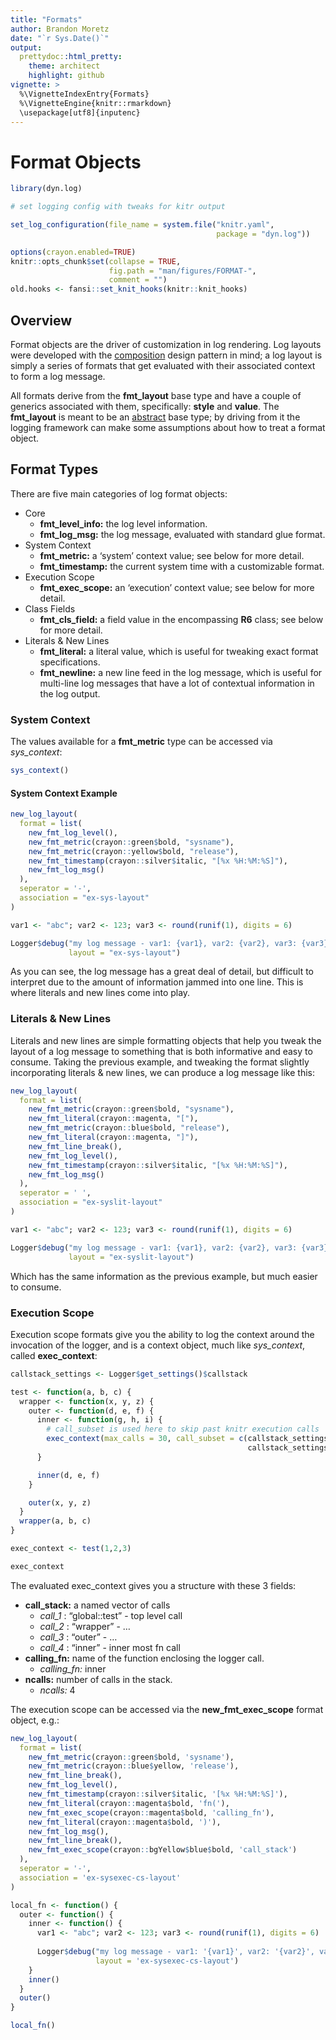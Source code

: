 ```yaml
---
title: "Formats"
author: Brandon Moretz
date: "`r Sys.Date()`"
output:
  prettydoc::html_pretty:
    theme: architect
    highlight: github
vignette: >
  %\VignetteIndexEntry{Formats}
  %\VignetteEngine{knitr::rmarkdown}
  \usepackage[utf8]{inputenc}
---
```


# Format Objects

```r
library(dyn.log)

# set logging config with tweaks for kitr output

set_log_configuration(file_name = system.file("knitr.yaml", 
                                              package = "dyn.log"))
```

```r
options(crayon.enabled=TRUE)
knitr::opts_chunk$set(collapse = TRUE,
                      fig.path = "man/figures/FORMAT-",
                      comment = "")
old.hooks <- fansi::set_knit_hooks(knitr::knit_hooks)
```

## Overview

Format objects are the driver of customization in log rendering. Log layouts were developed with the [composition](https://en.wikipedia.org/wiki/Composite_pattern) design pattern in mind; a log layout is simply a series of formats that get evaluated with their associated context to form a log message.

All formats derive from the **fmt_layout** base type and have a couple of generics associated with them, specifically: **style** and **value**. The **fmt_layout** is meant to be an [abstract](https://en.wikipedia.org/wiki/Abstract_type) base type; by driving from it the logging framework can make some assumptions about how to treat a format object.

## Format Types

There are five main categories of log format objects:

* Core
  + **fmt_level_info:** the log level information.
  + **fmt_log_msg:** the log message, evaluated with standard glue format.
* System Context
  + **fmt_metric:** a 'system' context value; see below for more detail.
  + **fmt_timestamp:** the current system time with a customizable format.
* Execution Scope
  + **fmt_exec_scope:** an 'execution' context value; see below for more detail.
* Class Fields
  + **fmt_cls_field:** a field value in the encompassing **R6** class; see below for more detail.
* Literals & New Lines
  + **fmt_literal:** a literal value, which is useful for tweaking exact format specifications.
  + **fmt_newline:** a new line feed in the log message, which is useful for multi-line log messages that have a lot of contextual information in the log output.
  
### System Context

The values available for a **fmt_metric** type can be accessed via *sys_context*:

```r
sys_context()
```

#### System Context Example

```r
new_log_layout(
  format = list(
    new_fmt_log_level(),
    new_fmt_metric(crayon::green$bold, "sysname"),
    new_fmt_metric(crayon::yellow$bold, "release"),
    new_fmt_timestamp(crayon::silver$italic, "[%x %H:%M:%S]"),
    new_fmt_log_msg()
  ),
  seperator = '-',
  association = "ex-sys-layout"
)

var1 <- "abc"; var2 <- 123; var3 <- round(runif(1), digits = 6)

Logger$debug("my log message - var1: {var1}, var2: {var2}, var3: {var3}", 
             layout = "ex-sys-layout")
```

As you can see, the log message has a great deal of detail, but difficult to interpret due to the amount of information jammed into one line. This is where literals and new lines come into play.

### Literals & New Lines

Literals and new lines are simple formatting objects that help you tweak the layout of a log message to something that is both informative and easy to consume. Taking the previous example, and tweaking the format slightly incorporating literals & new lines, we can produce a log message like this:

```r
new_log_layout(
  format = list(
    new_fmt_metric(crayon::green$bold, "sysname"),
    new_fmt_literal(crayon::magenta, "["),
    new_fmt_metric(crayon::blue$bold, "release"),
    new_fmt_literal(crayon::magenta, "]"),
    new_fmt_line_break(),
    new_fmt_log_level(),
    new_fmt_timestamp(crayon::silver$italic, "[%x %H:%M:%S]"),
    new_fmt_log_msg()
  ),
  seperator = ' ',
  association = "ex-syslit-layout"
)

var1 <- "abc"; var2 <- 123; var3 <- round(runif(1), digits = 6)

Logger$debug("my log message - var1: {var1}, var2: {var2}, var3: {var3}", 
             layout = "ex-syslit-layout")
```

Which has the same information as the previous example, but much easier to consume.

### Execution Scope

Execution scope formats give you the ability to log the context around the invocation of the logger, and is a 
context object, much like *sys_context*, called **exec_context**:

```r
callstack_settings <- Logger$get_settings()$callstack
```

```r
test <- function(a, b, c) {
  wrapper <- function(x, y, z) {
    outer <- function(d, e, f) {
      inner <- function(g, h, i) {
        # call_subset is used here to skip past knitr execution calls
        exec_context(max_calls = 30, call_subset = c(callstack_settings$start,
                                                     callstack_settings$stop))
      }

      inner(d, e, f)
    }

    outer(x, y, z)
  }
  wrapper(a, b, c)
}

exec_context <- test(1,2,3)
```

```r
exec_context
```

The evaluated exec_context gives you a structure with these 3 fields:

* **call_stack:** a named vector of calls
  + *call_1* : "global::test" - top level call
  + *call_2* : "wrapper" - ...
  + *call_3* : "outer" - ...
  + *call_4* : "inner" - inner most fn call
* **calling_fn:** name of the function enclosing the logger call.
  + *calling_fn:* inner
* **ncalls:** number of calls in the stack.
  + *ncalls:* 4

The execution scope can be accessed via the **new_fmt_exec_scope** format object, e.g.:

```r
new_log_layout(
  format = list(
    new_fmt_metric(crayon::green$bold, 'sysname'),
    new_fmt_metric(crayon::blue$yellow, 'release'),
    new_fmt_line_break(),
    new_fmt_log_level(),
    new_fmt_timestamp(crayon::silver$italic, '[%x %H:%M:%S]'),
    new_fmt_literal(crayon::magenta$bold, 'fn('),
    new_fmt_exec_scope(crayon::magenta$bold, 'calling_fn'),
    new_fmt_literal(crayon::magenta$bold, ')'),
    new_fmt_log_msg(),
    new_fmt_line_break(),
    new_fmt_exec_scope(crayon::bgYellow$blue$bold, 'call_stack')
  ),
  seperator = '-',
  association = 'ex-sysexec-cs-layout'
)

local_fn <- function() {
  outer <- function() {
    inner <- function() {
      var1 <- "abc"; var2 <- 123; var3 <- round(runif(1), digits = 6)
      
      Logger$debug("my log message - var1: '{var1}', var2: '{var2}', var3: '{var3}'", 
                   layout = 'ex-sysexec-cs-layout')
    }
    inner()
  }
  outer()
}

local_fn()
```

